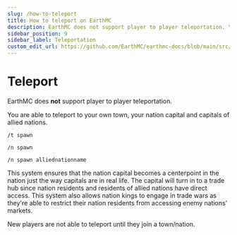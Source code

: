 ---
slug: /how-to-teleport
title: How to teleport on EarthMC
description: EarthMC does not support player to player teleportation. You are able to teleport to your own town, your nation capital and capitals of allied nations.
sidebar_position: 9
sidebar_label: Teleportation
custom_edit_url: https://github.com/EarthMC/earthmc-docs/blob/main/src/docs/teleport.mdx
---
# Teleport
EarthMC does **not** support player to player teleportation.

You are able to teleport to your own town, your nation capital and capitals of allied nations.

`/t spawn`

`/n spawn`

`/n spawn alliednationname`

This system ensures that the nation capital becomes a centerpoint in the nation just the way capitals are in real life. The capital will turn in to a trade hub since nation residents and residents of allied nations have direct access. This system also allows nation kings to engage in trade wars as they're able to restrict their nation residents from accessing enemy nations' markets. 

New players are not able to teleport until they join a town/nation.
